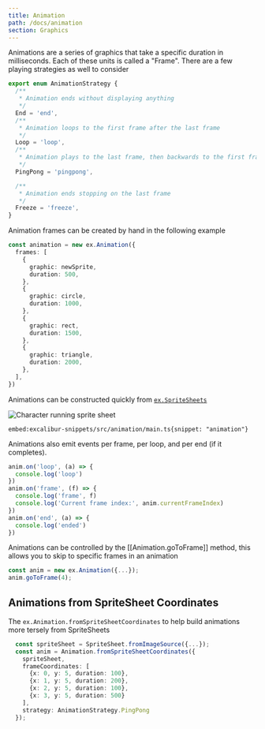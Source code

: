 ```yaml
---
title: Animation
path: /docs/animation
section: Graphics
---
```


Animations are a series of graphics that take a specific duration in milliseconds. Each of these units is called a "Frame". There are a few playing strategies as well to consider

```typescript
export enum AnimationStrategy {
  /**
   * Animation ends without displaying anything
   */
  End = 'end',
  /**
   * Animation loops to the first frame after the last frame
   */
  Loop = 'loop',
  /**
   * Animation plays to the last frame, then backwards to the first frame, then repeats
   */
  PingPong = 'pingpong',

  /**
   * Animation ends stopping on the last frame
   */
  Freeze = 'freeze',
}
```

Animation frames can be created by hand in the following example

```typescript
const animation = new ex.Animation({
  frames: [
    {
      graphic: newSprite,
      duration: 500,
    },
    {
      graphic: circle,
      duration: 1000,
    },
    {
      graphic: rect,
      duration: 1500,
    },
    {
      graphic: triangle,
      duration: 2000,
    },
  ],
})
```

Animations can be constructed quickly from [`ex.SpriteSheets`](#SpriteSheet)

![Character running sprite sheet](10.5-graphics/player-run.png)

`embed:excalibur-snippets/src/animation/main.ts{snippet: "animation"}`

<IFrameEmbed src="https://excaliburjs.com/excalibur-snippets/animation/" />

Animations also emit events per frame, per loop, and per end (if it completes).

```typescript
anim.on('loop', (a) => {
  console.log('loop')
})
anim.on('frame', (f) => {
  console.log('frame', f)
  console.log('Current frame index:', anim.currentFrameIndex)
})
anim.on('end', (a) => {
  console.log('ended')
})
```

Animations can be controlled by the [[Animation.goToFrame]] method, this allows you to skip to specific frames in an animation

```typescript
const anim = new ex.Animation({...});
anim.goToFrame(4);
```

## Animations from SpriteSheet Coordinates

The `ex.Animation.fromSpriteSheetCoordinates` to help build animations more tersely from SpriteSheets

```typescript
  const spriteSheet = SpriteSheet.fromImageSource({...});
  const anim = Animation.fromSpriteSheetCoordinates({
    spriteSheet,
    frameCoordinates: [
      {x: 0, y: 5, duration: 100},
      {x: 1, y: 5, duration: 200},
      {x: 2, y: 5, duration: 100},
      {x: 3, y: 5, duration: 500}
    ],
    strategy: AnimationStrategy.PingPong
  });
```
